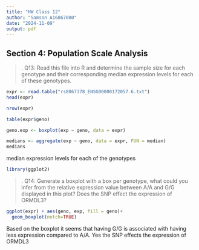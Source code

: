```yaml
---
title: "HW Class 12"
author: "Samson A16867000"
date: "2024-11-09"
output: pdf
---
```


## Section 4: Population Scale Analysis

>. Q13: Read this file into R and determine the sample size for each genotype and their
corresponding median expression levels for each of these genotypes.


```r
expr <- read.table("rs8067378_ENSG00000172057.6.txt")
head(expr)
```

```r
nrow(expr)
```

```r
table(expr$geno)
```

```r
geno.exp <- boxplot(exp ~ geno, data = expr)
```
```r
medians <- aggregate(exp ~ geno, data = expr, FUN = median)
medians
```

median expression levels for each of the genotypes


```r
library(ggplot2)
```

>. Q14: Generate a boxplot with a box per genotype, what could you infer from the relative
expression value between A/A and G/G displayed in this plot? Does the SNP effect the
expression of ORMDL3?

```r
ggplot(expr) + aes(geno, exp, fill = geno)+
  geom_boxplot(notch=TRUE)
```
Based on the boxplot it seems that having G/G is associated with having less expression compared to A/A. Yes the SNP effects the expression of ORMDL3

